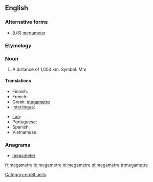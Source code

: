 ==English==

===Alternative forms===
* (''US'') [[megameter]]

===Etymology===
{{prefix|mega|metre}}

===Noun===
{{en-noun}}

# A distance of 1,000 km. Symbol: Mm

====Translations====
{{trans-top|a distance of 1,000 km}}
* Finnish: {{t|fi|megametri}}
* French: {{t+|fr|mégamètre|m}}
* Greek: [[megametro]]
* [[Interlingua]]: {{t|ia|megametro}}
{{trans-mid}}
* [[Lao]]: {{t+|lo|ເມກາແມັດ|sc=Laoo}}
* Portuguese: {{t+|pt|megâmetro|m}}
* Spanish: {{t|es|megametro}}
* Vietnamese: {{t|vi|megamet}}
{{trans-bottom}}

===Anagrams===
* [[megameter#English|megameter]]

[[Category:en:SI units]]

[[fr:megametre]]
[[lo:megametre]]
[[nl:megametre]]
[[pl:megametre]]
[[tr:megametre]]